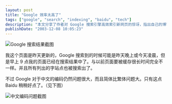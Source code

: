 ```yaml
---
layout: post
title: "Google 效率太高了"
tags: ["google", "search", "indexing", "baidu", "tech"]
description: "本文分享了作者对 Google 搜索引擎高效索引新网页的惊讶，指出自己的博客页面在更新后不到一天就已经出现在搜索结果中，这与早期搜索引擎需要较长缓存时间的情况大不相同。同时，作者也指出 Google 在处理中文编码方面的不足，认为在这方面百度表现得更好。"
publishDate: "2003-12-08 10:05:23"
---
```


![Google 搜索结果截图](http://blog.xdanger.com/archives/pics/20031208a.png)

我这个页面是昨天更新的，Google 搜索到的时候可能是昨天晚上或今天凌晨，但是早上 9 点我的页面已经在搜索结果中了。与以前页面要被缓存很长时间完全不一样。并且所有列出的字站点也被搜索出了。

不过 Google 对于中文的编码仍然问题很大，而且简体比繁体问题大。只有这点 Baidu 稍稍好点了。（见下图）

![中文编码问题截图](http://blog.xdanger.com/archives/pics/20031208i.png)
